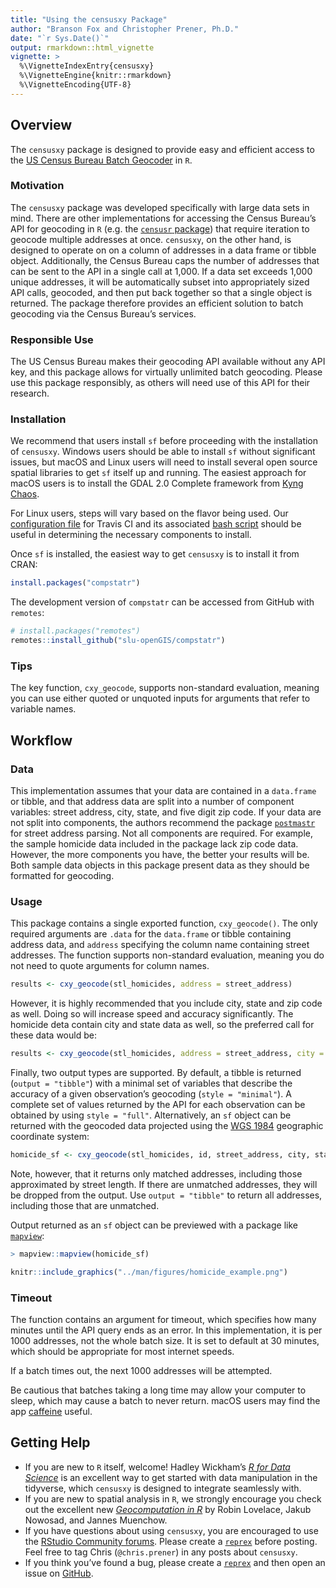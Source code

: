 ```yaml
---
title: "Using the censusxy Package"
author: "Branson Fox and Christopher Prener, Ph.D."
date: "`r Sys.Date()`"
output: rmarkdown::html_vignette
vignette: >
  %\VignetteIndexEntry{censusxy}
  %\VignetteEngine{knitr::rmarkdown}
  %\VignetteEncoding{UTF-8}
---
```


## Overview
The `censusxy` package is designed to provide easy and efficient access to the [US Census Bureau Batch Geocoder](https://geocoding.geo.census.gov/geocoder/) in `R`. 

### Motivation
The `censusxy` package was developed specifically with large data sets in mind. There are other implementations for accessing the Census Bureau's API for geocoding in `R` (e.g. the [`censusr` package](https://CRAN.R-project.org/package=censusr)) that require iteration to geocode multiple addresses at once. `censusxy`, on the other hand, is designed to operate on on a column of addresses in a data frame or tibble object. Additionally, the Census Bureau caps the number of addresses that can be sent to the API in a single call at 1,000. If a data set exceeds 1,000 unique addresses, it will be automatically subset into appropriately sized API calls, geocoded, and then put back together so that a single object is returned. The package therefore provides an efficient solution to batch geocoding via the Census Bureau's services.

### Responsible Use
The US Census Bureau makes their geocoding API available without any API key, and this package allows for virtually unlimited batch geocoding. Please use this package responsibly, as others will need use of this API for their research.

### Installation
We recommend that users install `sf` before proceeding with the installation of `censusxy`. Windows users should be able to install `sf` without significant issues, but macOS and Linux users will need to install several open source spatial libraries to get `sf` itself up and running. The easiest approach for macOS users is to install the GDAL 2.0 Complete framework from [Kyng Chaos](https://www.kyngchaos.com/software/frameworks/). 

For Linux users, steps will vary based on the flavor being used. Our [configuration file](https://github.com/slu-openGIS/compstatr/blob/master/.travis.yml) for Travis CI and its associated [bash script](https://github.com/slu-openGIS/areal/blob/master/.travis/install.sh) should be useful in determining the necessary components to install.

Once `sf` is installed, the easiest way to get `censusxy` is to install it from CRAN:

``` r
install.packages("compstatr")
```

The development version of `compstatr` can be accessed from GitHub with `remotes`:

```r
# install.packages("remotes")
remotes::install_github("slu-openGIS/compstatr")
```

### Tips
The key function, `cxy_geocode`, supports non-standard evaluation, meaning you can use either quoted or unquoted inputs for arguments that refer to variable names.
 
## Workflow
### Data
This implementation assumes that your data are contained in a `data.frame` or tibble, and that address data are split into a number of component variables: street address, city, state, and five digit zip code. If your data are not split into components, the authors recommend the package [`postmastr`](https://github.com/slu-openGIS/postmastr) for street address parsing. Not all components are required. For example, the sample homicide data included in the package lack zip code data. However, the more components you have, the better your results will be. Both sample data objects in this package present data as they should be formatted for geocoding.

### Usage
This package contains a single exported function, `cxy_geocode()`. The only required arguments are `.data` for the `data.frame` or tibble containing address data, and `address` specifying the column name containing street addresses. The function supports non-standard evaluation, meaning you do not need to quote arguments for column names.

```r
results <- cxy_geocode(stl_homicides, address = street_address)
```

However, it is highly recommended that you include city, state and zip code as well. Doing so will increase speed and accuracy significantly. The homicide deta contain city and state data as well, so the preferred call for these data would be:

```r
results <- cxy_geocode(stl_homicides, address = street_address, city = city, state = state)
```

Finally, two output types are supported. By default, a tibble is returned (`output = "tibble"`) with a minimal set of variables that describe the accuracy of a given observation's geocoding (`style = "minimal"`). A complete set of values returned by the API for each observation can be obtained by using `style = "full"`. Alternatively, an `sf` object can be returned with the geocoded data projected using the [WGS 1984](https://epsg.io/4326) geographic coordinate system:

```r
homicide_sf <- cxy_geocode(stl_homicides, id, street_address, city, state, postal_code, output = "sf")
```

Note, however, that it returns only matched addresses, including those approximated by street length. If there are unmatched addresses, they will be dropped from the output. Use `output = "tibble"` to return all addresses, including those that are unmatched.

Output returned as an `sf` object can be previewed with a package like [`mapview`](https://cran.r-project.org/package=mapview):
```r
> mapview::mapview(homicide_sf)
```
```r
knitr::include_graphics("../man/figures/homicide_example.png")
```

### Timeout
The function contains an argument for timeout, which specifies how many minutes until the API query ends as an error. In this implementation, it is per 1000 addresses, not the whole batch size. It is set to default at 30 minutes, which should be appropriate for most internet speeds.

If a batch times out, the next 1000 addresses will be attempted.

Be cautious that batches taking a long time may allow your computer to sleep, which may cause a batch to never return. macOS users may find the app [caffeine](http://lightheadsw.com/caffeine/) useful.

## Getting Help
* If you are new to `R` itself, welcome! Hadley Wickham's [*R for Data Science*](http://r4ds.had.co.nz) is an excellent way to get started with data manipulation in the tidyverse, which `censusxy` is designed to integrate seamlessly with.
* If you are new to spatial analysis in `R`, we strongly encourage you check out the excellent new [*Geocomputation in R*](https://geocompr.robinlovelace.net) by Robin Lovelace, Jakub Nowosad, and Jannes Muenchow.
* If you have questions about using `censusxy`, you are encouraged to use the [RStudio Community forums](https://community.rstudio.com). Please create a [`reprex`](http://reprex.tidyverse.org/) before posting. Feel free to tag Chris (`@chris.prener`) in any posts about `censusxy`.
* If you think you've found a bug, please create a [`reprex`](http://reprex.tidyverse.org/) and then open an issue on [GitHub](https://github.com/slu-openGIS/compstatr/issues/new/choose).
